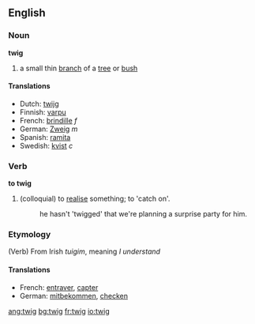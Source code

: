 ==English==
===Noun===
'''twig'''
# a small thin [[branch]] of a [[tree]] or [[bush]]

====Translations====
*Dutch: [[twijg]]
*Finnish: [[varpu]]
*French: [[brindille]] ''f''
*German: [[Zweig]] ''m''
*Spanish: [[ramita]] {{f}}
*Swedish: [[kvist]] ''c''

===Verb===
'''to twig'''
#(colloquial) to [[realise]] something; to 'catch on'.
#:he hasn't 'twigged' that we're planning a surprise party for him.
===Etymology===
(Verb) From Irish ''tuigim'', meaning ''I understand''
====Translations====
*French: [[entraver]], [[capter]]
*German: [[mitbekommen]], [[checken]]

[[ang:twig]]
[[bg:twig]]
[[fr:twig]]
[[io:twig]]